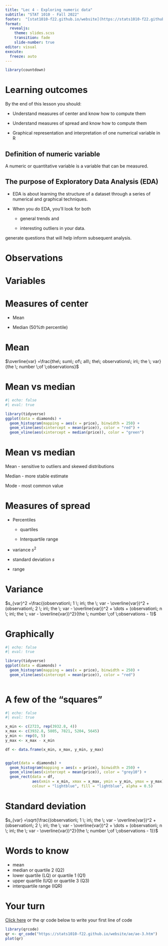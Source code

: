 ```yaml
---
title: "Lec 4 - Exploring numeric data"
subtitle: "STAT 1010 - Fall 2022"
footer:  "[stat1010-f22.github.io/website](https://stats1010-f22.github.io/website/)"
format: 
  revealjs: 
    theme: slides.scss
    transition: fade
    slide-number: true
editor: visual
execute:
  freeze: auto
---
```


```r
library(countdown)
```

# Learning outcomes

By the end of this lesson you should:

-   Understand measures of center and know how to compute them

-   Understand measures of spread and know how to compute them

-   Graphical representation and interpretation of one numerical variable in R

## Definition of numeric variable

A numeric or quantitative variable is a variable that can be measured.

## The purpose of Exploratory Data Analysis (EDA)

-   EDA is about learning the structure of a dataset through a series of numerical and graphical techniques.

-   When you do EDA, you'll look for both

    -   general trends and

    -   interesting outliers in your data.

generate questions that will help inform subsequent analysis.

# Observations {background-image="lect_04_images/observations.png" background-size="contain"}

# Variables {background-image="lect_04_images/variables.png" background-size="contain"}

# Measures of center

-   Mean

-   Median ($50\%th$ percentile)

# Mean

$\overline{var} =\frac{the\; sum\; of\; all\; the\; observations\; in\; the \; var}{the \; number \;of \;observations}$

# Mean vs median
```r
#| echo: false
#| eval: true

library(tidyverse)
ggplot(data = diamonds) +
  geom_histogram(mapping = aes(x = price), binwidth = 250) +
  geom_vline(aes(xintercept = mean(price)), color = "red") +
  geom_vline(aes(xintercept = median(price)), color = "green")

```
# Mean vs median

Mean - sensitive to outliers and skewed distributions

Median - more stable estimate 

Mode - most common value

# Measures of spread

-   Percentiles

    -   quartiles

    -   Interquartile range

- variance $s^2$
- standard deviation $s$
- range

# Variance

$s_{var}^2 =\frac{(observation\; 1 \; in\; the \; var - \overline{var})^2 + (observation\; 2 \; in\; the \; var - \overline{var})^2 + \dots + (observation\; n \; in\; the \; var - \overline{var})^2}{the \; number \;of \;observations - 1}$

# Graphically
```r
#| echo: false
#| eval: true

library(tidyverse)
ggplot(data = diamonds) +
  geom_histogram(mapping = aes(x = price), binwidth = 250) +
  geom_vline(aes(xintercept = mean(price)), color = "red")
  
```

# A few of the "squares"

```r
#| echo: false
#| eval: true

x_min <- c(2723, rep(3932.8, 4))
x_max <- c(3932.8, 5805, 7821, 5204, 5645)
y_min <- rep(0, 5)
y_max <- x_max - x_min

df <- data.frame(x_min, x_max, y_min, y_max)


ggplot(data = diamonds) +
  geom_histogram(mapping = aes(x = price), binwidth = 250) +
  geom_vline(aes(xintercept = mean(price)), color = "grey10") +
  geom_rect(data = df,
            aes(xmin = x_min, xmax = x_max, ymin = y_min, ymax = y_max), 
            colour = "lightblue", fill = "lightblue", alpha = 0.5)
```


# Standard deviation

$s_{var} =\sqrt{\frac{(observation\; 1 \; in\; the \; var - \overline{var})^2 + (observation\; 2 \; in\; the \; var - \overline{var})^2 + \dots + (observation\; n \; in\; the \; var - \overline{var})^2}{the \; number \;of \;observations - 1}}$

# Words to know

- mean
- median or quartile 2 (Q2)
- lower quartile (LQ) or quartile 1 (Q1)
- upper quartile (UQ) or quartile 3 (Q3)
- interquartile range (IQR)


# Your turn
[Click here](https://stats1010-f22.github.io/website/ae/ae-3.html) or the qr code below to write your first line of code

```r
library(qrcode)
qr <- qr_code("https://stats1010-f22.github.io/website/ae/ae-3.htm")
plot(qr)
```



